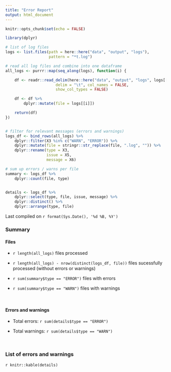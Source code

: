 ```yaml
---
title: "Error Report"
output: html_document
---
```


```r
knitr::opts_chunk$set(echo = FALSE)

library(dplyr)
```


```r

# list of log files
logs <- list.files(path = here::here("data", "output", "logs"),
                   pattern = "*t.log")

# read all log files and combine into one dataframe
all_logs <- purrr::map(seq_along(logs), function(i) {

    df <- readr::read_delim(here::here("data", "output", "logs", logs[[i]]),
                      delim = "\t", col_names = FALSE,
                      show_col_types = FALSE)

    df <- df %>%
        dplyr::mutate(file = logs[[i]])

    return(df)
})


# filter for relevant messages (errors and warnings)
logs_df <- bind_rows(all_logs) %>%
    dplyr::filter(X3 %in% c("WARN", "ERROR")) %>% 
    dplyr::mutate(file = stringr::str_replace(file, ".log", "")) %>% 
    dplyr::rename(type = X3,
                  issue = X5,
                  message = X6)

# sum up errors / warns per file
summary <- logs_df %>% 
    dplyr::count(file, type)


details <- logs_df %>% 
    dplyr::select(type, file, issue, message) %>% 
    dplyr::distinct() %>% 
    dplyr::arrange(type, file)

```


Last compiled on `r format(Sys.Date(), '%d %B, %Y')`

### Summary

#### Files

* `r length(all_logs)` files processed

* `r length(all_logs) - nrow(distinct(logs_df, file))` files sucessfully
processed (without errors or warnings)

* `r sum(summary$type == "ERROR")` files with errors

* `r sum(summary$type == "WARN")` files with warnings

<br>

#### Errors and warnings

* Total errors: `r sum(details$type == "ERROR")`

* Total warnings: `r sum(details$type == "WARN")`

<br>

### List of errors and warnings

`r knitr::kable(details)`

